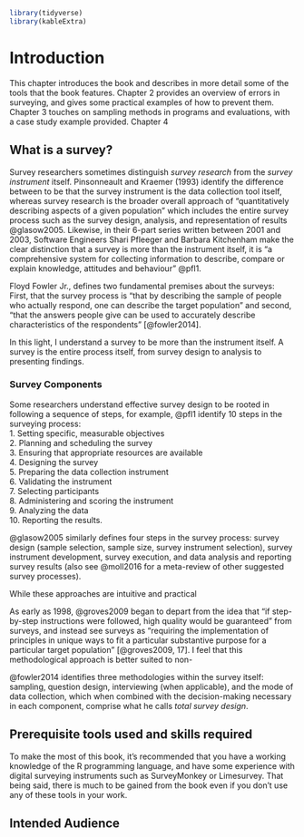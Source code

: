 
```r

library(tidyverse)
library(kableExtra)

```

# Introduction {#intro}


This chapter introduces the book and describes in more detail some of the tools that the book features. Chapter 2 provides an overview of errors in surveying, and gives some practical examples of how to prevent them. Chapter 3 touches on sampling methods in programs and evaluations, with a case study example provided. Chapter 4 

## What is a survey? {#surveydef}

Survey researchers sometimes distinguish *survey research* from the *survey instrument* itself. Pinsonneault and Kraemer (1993) identify the difference between to be that the survey instrument is the data collection tool itself, whereas survey research is the broader overall approach of "quantitatively describing aspects of a given population" which includes the entire survey process such as the survey design, analysis, and representation of results @glasow2005. Likewise, in their 6-part series written between 2001 and 2003, Software Engineers Shari Pfleeger and Barbara Kitchenham make the clear distinction that a survey is more than the instrument itself, it is "a comprehensive system for collecting information to describe, compare or explain knowledge, attitudes and behaviour" @pfl1.

Floyd Fowler Jr.,  defines two fundamental premises about the surveys: First, that the survey process is "that by describing the sample of people who actually respond, one can describe the target population" and second, "that the answers people give can be used
to accurately describe characteristics of the respondents" [@fowler2014]. 

In this light, I understand a survey to be more than the instrument itself. A survey is the entire process itself, from survey design to analysis to presenting findings.

### Survey Components

Some researchers understand effective survey design to be rooted in following a sequence of steps, for example, @pfl1 identify 10 steps in the surveying process:  
1. Setting specific, measurable objectives  
2. Planning and scheduling the survey  
3. Ensuring that appropriate resources are available  
4. Designing the survey  
5. Preparing the data collection instrument   
6. Validating the instrument  
7. Selecting participants  
8. Administering and scoring the instrument  
9. Analyzing the data  
10. Reporting the results.    

@glasow2005 similarly defines four steps in the survey process: survey design (sample selection, sample size, survey instrument selection), survey instrument development, survey execution, and data analysis and reporting survey results (also see @moll2016 for a meta-review of other suggested survey processes).  

While these approaches are intuitive and practical

As early as 1998, @groves2009 began to depart from the idea that "if step-by-step instructions were followed, high quality would be guaranteed" from surveys, and instead see surveys as "requiring the implementation of principles in unique ways to fit a particular substantive purpose for a particular target population" [@groves2009, 17]. I feel that this methodological approach is better suited to non-

@fowler2014 identifies three methodologies within the survey itself: sampling, question design, interviewing (when applicable), and the mode of data collection, which when combined with the decision-making necessary in each component, comprise what he calls *total survey design*. 







## Prerequisite tools used and skills required

To make the most of this book, it's recommended that you have a working knowledge of the R programming language, and have some experience with digital surveying instruments such as SurveyMonkey or Limesurvey. That being said, there is much to be gained from the book even if you don't use any of these tools in your work.


## Intended Audience




 

